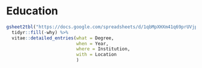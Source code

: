 # Education

```r
gsheet2tbl("https://docs.google.com/spreadsheets/d/1qbMpXHXm41q69prUVjpQFfP_mMXjORNxFP_IbAoCuKo/edit#gid=1760172285") %>%
  tidyr::fill(-why) %>%
  vitae::detailed_entries(what = Degree,
                          when = Year,
                          where = Institution, 
                          with = Location
                          )
```